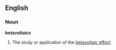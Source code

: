 ==English==

===Noun===
'''betavoltaics'''

# {{uncountable}} The study or application of the [[betavoltaic effect]]